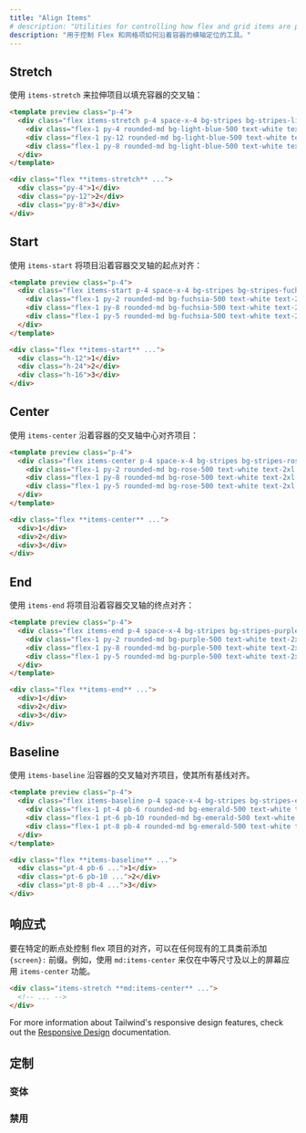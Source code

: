 ```yaml
---
title: "Align Items"
# description: "Utilities for controlling how flex and grid items are positioned along a container's cross axis."
description: "用于控制 Flex 和网格项如何沿着容器的横轴定位的工具。"
---
```




## Stretch

<!-- Use `items-stretch` to stretch items to fill the container's cross axis: -->
使用 `items-stretch` 来拉伸项目以填充容器的交叉轴：

```html lightBlue
<template preview class="p-4">
  <div class="flex items-stretch p-4 space-x-4 bg-stripes bg-stripes-light-blue-500 rounded-lg">
    <div class="flex-1 py-4 rounded-md bg-light-blue-500 text-white text-2xl font-extrabold flex items-center justify-center">1</div>
    <div class="flex-1 py-12 rounded-md bg-light-blue-500 text-white text-2xl font-extrabold flex items-center justify-center">2</div>
    <div class="flex-1 py-8 rounded-md bg-light-blue-500 text-white text-2xl font-extrabold flex items-center justify-center">3</div>
  </div>
</template>

<div class="flex **items-stretch** ...">
  <div class="py-4">1</div>
  <div class="py-12">2</div>
  <div class="py-8">3</div>
</div>
```

## Start

<!-- Use `items-start` to align items to the start of the container's cross axis: -->
使用 `items-start` 将项目沿着容器交叉轴的起点对齐：

```html fuchsia
<template preview class="p-4">
  <div class="flex items-start p-4 space-x-4 bg-stripes bg-stripes-fuchsia-500 rounded-lg">
    <div class="flex-1 py-2 rounded-md bg-fuchsia-500 text-white text-2xl font-extrabold flex items-center justify-center">1</div>
    <div class="flex-1 py-8 rounded-md bg-fuchsia-500 text-white text-2xl font-extrabold flex items-center justify-center">2</div>
    <div class="flex-1 py-5 rounded-md bg-fuchsia-500 text-white text-2xl font-extrabold flex items-center justify-center">3</div>
  </div>
</template>

<div class="flex **items-start** ...">
  <div class="h-12">1</div>
  <div class="h-24">2</div>
  <div class="h-16">3</div>
</div>
```

## Center

<!-- Use `items-center` to align items along the center of the container's cross axis: -->
使用 `items-center` 沿着容器的交叉轴中心对齐项目：

```html rose
<template preview class="p-4">
  <div class="flex items-center p-4 space-x-4 bg-stripes bg-stripes-rose-500 rounded-lg">
    <div class="flex-1 py-2 rounded-md bg-rose-500 text-white text-2xl font-extrabold flex items-center justify-center m-2">1</div>
    <div class="flex-1 py-8 rounded-md bg-rose-500 text-white text-2xl font-extrabold flex items-center justify-center m-2">2</div>
    <div class="flex-1 py-5 rounded-md bg-rose-500 text-white text-2xl font-extrabold flex items-center justify-center m-2">3</div>
  </div>
</template>

<div class="flex **items-center** ...">
  <div>1</div>
  <div>2</div>
  <div>3</div>
</div>
```

## End

<!-- Use `items-end` to align items to the end of the container's cross axis: -->
使用 `items-end` 将项目沿着容器交叉轴的终点对齐：

```html purple
<template preview class="p-4">
  <div class="flex items-end p-4 space-x-4 bg-stripes bg-stripes-purple-500 rounded-lg">
    <div class="flex-1 py-2 rounded-md bg-purple-500 text-white text-2xl font-extrabold flex items-center justify-center m-2">1</div>
    <div class="flex-1 py-8 rounded-md bg-purple-500 text-white text-2xl font-extrabold flex items-center justify-center m-2">2</div>
    <div class="flex-1 py-5 rounded-md bg-purple-500 text-white text-2xl font-extrabold flex items-center justify-center m-2">3</div>
  </div>
</template>

<div class="flex **items-end** ...">
  <div>1</div>
  <div>2</div>
  <div>3</div>
</div>
```

## Baseline

<!-- Use `items-baseline` to align items along the container's cross axis such that all of their baselines align: -->
使用 `items-baseline` 沿容器的交叉轴对齐项目，使其所有基线对齐。

```html emerald
<template preview class="p-4">
  <div class="flex items-baseline p-4 space-x-4 bg-stripes bg-stripes-emerald-500 rounded-lg">
    <div class="flex-1 pt-4 pb-6 rounded-md bg-emerald-500 text-white text-2xl font-extrabold flex items-center justify-center m-2">1</div>
    <div class="flex-1 pt-6 pb-10 rounded-md bg-emerald-500 text-white text-2xl font-extrabold flex items-center justify-center m-2">2</div>
    <div class="flex-1 pt-8 pb-4 rounded-md bg-emerald-500 text-white text-2xl font-extrabold flex items-center justify-center m-2">3</div>
  </div>
</template>

<div class="flex **items-baseline** ...">
  <div class="pt-4 pb-6 ...">1</div>
  <div class="pt-6 pb-10 ...">2</div>
  <div class="pt-8 pb-4 ...">3</div>
</div>
```

## 响应式

<!-- To control the alignment of flex items at a specific breakpoint, add a `{screen}:` prefix to any existing utility class. For example, use `md:items-center` to apply the `items-center` utility at only medium screen sizes and above. -->
要在特定的断点处控制 flex 项目的对齐，可以在任何现有的工具类前添加 `{screen}:` 前缀。例如，使用 `md:items-center` 来仅在中等尺寸及以上的屏幕应用 `items-center` 功能。

```html
<div class="items-stretch **md:items-center** ...">
  <!-- ... -->
</div>
```

For more information about Tailwind's responsive design features, check out the [Responsive Design](/docs/responsive-design) documentation.

## 定制

### 变体

<Variants plugin="alignItems" name="align-items" />

### 禁用

<Disabling plugin="alignItems" name="align-items" />
